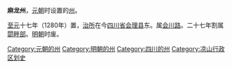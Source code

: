 '''麻龙州'''，[[元朝|元朝]]时设置的[[州|州]]。

[[至元_(忽必烈)|至元]]十七年（1280年）置，[[治所|治所]]在今[[四川省|四川省]][[会理县|会理县]]东。属[[会川路|会川路]]。二十七年割属[[閟畔部|閟畔部]]。[[明朝|明朝]]时废。 

{{元朝云南行政区划}}
{{四川行政区划小作品}}
{{DEFAULTSORT:M}}
[[Category:元朝的州|Category:元朝的州]]
[[Category:明朝的州|Category:明朝的州]]
[[Category:四川的州|Category:四川的州]]
[[Category:凉山行政区划史|Category:凉山行政区划史]]